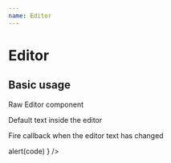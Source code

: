 ```yaml
---
name: Editor
---
```



# Editor

<Props of={Editor} />

## Basic usage

Raw Editor component

<Playground>
  <Editor />
</Playground>

Default text inside the editor

<Playground>
  <Editor value={'my text'} />
</Playground>

Fire callback when the editor text has changed

<Playground>
  <Editor codeChanged={ code => alert(code) } />
</Playground>
